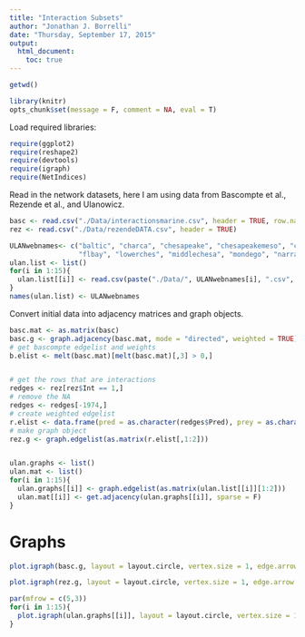 ```yaml
---
title: "Interaction Subsets"
author: "Jonathan J. Borrelli"
date: "Thursday, September 17, 2015"
output: 
  html_document:
    toc: true
---
```


```r
getwd()
```


```r
library(knitr)
opts_chunk$set(message = F, comment = NA, eval = T)
```

Load required libraries:

```r
require(ggplot2)
require(reshape2)
require(devtools)
require(igraph)
require(NetIndices)
```

Read in the network datasets, here I am using data from Bascompte et al., Rezende et al., and Ulanowicz. 

```r
basc <- read.csv("./Data/interactionsmarine.csv", header = TRUE, row.names = 1)
rez <- read.csv("./Data/rezendeDATA.csv", header = TRUE)

ULANwebnames<- c("baltic", "charca", "chesapeake", "chesapeakemeso", "crystala", "crystalb", "everglades",
                 "flbay", "lowerches", "middlechesa", "mondego", "narraganset", "rhode", "stmarks", "ythan")
ulan.list <- list()
for(i in 1:15){
  ulan.list[[i]] <- read.csv(paste("./Data/", ULANwebnames[i], ".csv", sep = ""), row.names = 1)
}
names(ulan.list) <- ULANwebnames
```

Convert initial data into adjacency matrices and graph objects. 

```r
basc.mat <- as.matrix(basc)
basc.g <- graph.adjacency(basc.mat, mode = "directed", weighted = TRUE)
# get bascompte edgelist and weights
b.elist <- melt(basc.mat)[melt(basc.mat)[,3] > 0,] 


# get the rows that are interactions
redges <- rez[rez$Int == 1,]
# remove the NA
redges <- redges[-1974,]
# create weighted edgelist
r.elist <- data.frame(pred = as.character(redges$Pred), prey = as.character(redges$Prey), weight = redges$Strength)
# make graph object
rez.g <- graph.edgelist(as.matrix(r.elist[,1:2]))


ulan.graphs <- list()
ulan.mat <- list()
for(i in 1:15){
  ulan.graphs[[i]] <- graph.edgelist(as.matrix(ulan.list[[i]][1:2]))
  ulan.mat[[i]] <- get.adjacency(ulan.graphs[[i]], sparse = F)
}
```

# Graphs

```r
plot.igraph(basc.g, layout = layout.circle, vertex.size = 1, edge.arrow.size = .25, vertex.label = NA)
```

```r
plot.igraph(rez.g, layout = layout.circle, vertex.size = 1, edge.arrow.size = .25, vertex.label = NA)
```

```r
par(mfrow = c(5,3))
for(i in 1:15){
  plot.igraph(ulan.graphs[[i]], layout = layout.circle, vertex.size = 1, edge.arrow.size = .25, vertex.label = NA)
}
```


